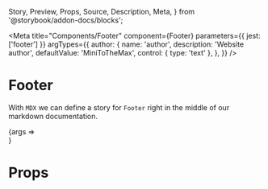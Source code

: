   Story,
  Preview,
  Props,
  Source,
  Description,
  Meta,
} from '@storybook/addon-docs/blocks';

<Meta
  title="Components/Footer"
  component={Footer}
  parameters={{ jest: ['footer'] }}
  argTypes={{
    author: {
      name: 'author',
      description: 'Website author',
      defaultValue: 'MiniToTheMax',
      control: { type: 'text' },
    },
  }}
/>

# Footer

With `MDX` we can define a story for `Footer` right in the middle of our
markdown documentation.

<Preview>
  <Story
    name="default"
    args={{
      author: 'MiniToTheMax',
    }}
  >
    {args => <Footer {...args} />}
  </Story>
</Preview>

# Props

<Props story="default" />
